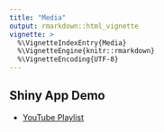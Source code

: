```yaml
---
title: "Media"
output: rmarkdown::html_vignette
vignette: >
  %\VignetteIndexEntry{Media}
  %\VignetteEngine{knitr::rmarkdown}
  %\VignetteEncoding{UTF-8}
---
```


## Shiny App Demo

- [YouTube Playlist](https://www.youtube.com/watch?v=v-qSC6bVstE&list=PLDfCKV3ey8-fPVNyOxd6dJfptZLXKTpRl)


